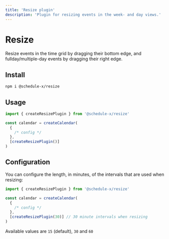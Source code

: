 ```yaml
---
title: 'Resize plugin'
description: 'Plugin for resizing events in the week- and day views.'
---
```


# Resize

Resize events in the time grid by dragging their bottom edge, and fullday/multiple-day events by dragging their right
edge.

## Install

```bash copy
npm i @schedule-x/resize
```

## Usage

```js
import { createResizePlugin } from '@schedule-x/resize'

const calendar = createCalendar(
  {
    /* config */
  },
  [createResizePlugin()]
)
```

## Configuration

You can configure the length, in minutes, of the intervals that are used when resizing:

```js
import { createResizePlugin } from '@schedule-x/resize'

const calendar = createCalendar(
  {
    /* config */
  },
  [createResizePlugin(30)] // 30 minute intervals when resizing
)
```

Available values are `15` (default), `30` and `60`
